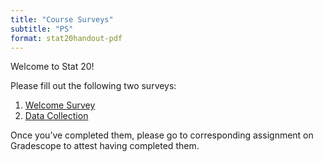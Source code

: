 ```yaml
---
title: "Course Surveys"
subtitle: "PS"
format: stat20handout-pdf
---
```


Welcome to Stat 20!

Please fill out the following two surveys:

1. [Welcome Survey](https://forms.gle/rQJ2bGTA95WAv2St7)
1. [Data Collection](https://forms.gle/mcC7n91dMAj6w9Kh7)

Once you've completed them, please go to corresponding assignment on Gradescope to attest having completed them.
